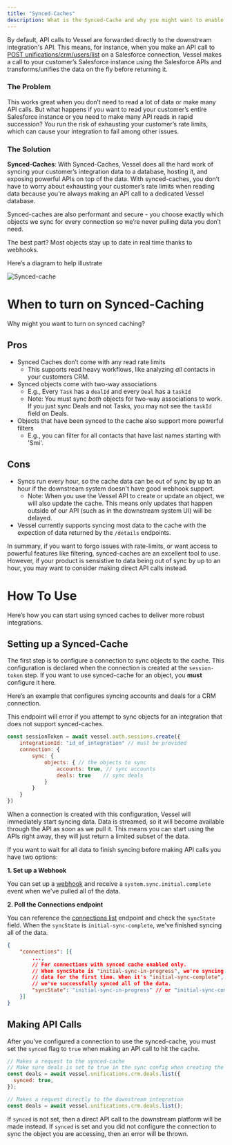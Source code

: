 ```yaml
---
title: "Synced-Caches"
description: What is the Synced-Cache and why you might want to enable it.
---
```


By default, API calls to Vessel are forwarded directly to the downstream integration's API. This means, for instance, when you make an API call to [POST unifications/crm/users/list](/pages/v2/crm-v2/api-reference/get-all-users.mdx) on a Salesforce connection, Vessel makes a call to your customer’s Salesforce instance using the Salesforce APIs and transforms/unifies the data on the fly before returning it.

### The Problem

This works great when you don’t need to read a lot of data or make many API calls. But what happens if you want to read your customer’s entire Salesforce instance or you need to make many API reads in rapid succession? You run the risk of exhausting your customer’s rate limits, which can cause your integration to fail among other issues.

### The Solution

**Synced-Caches**: With Synced-Caches, Vessel does all the hard work of syncing your customer’s integration data to a database, hosting it, and exposing powerful APIs on top of the data. With synced-caches, you don’t have to worry about exhausting your customer’s rate limits when reading data because you're always making an API call to a dedicated Vessel database.

Synced-caches are also performant and secure - you choose exactly which objects we sync for every connection so we’re never pulling data you don’t need.

The best part? Most objects stay up to date in real time thanks to webhooks.

Here’s a diagram to help illustrate

![Synced-cache](/images/syncedcache.png)

# When to turn on Synced-Caching

Why might you want to turn on synced caching?

## Pros

- Synced Caches don’t come with any read rate limits
  - This supports read heavy workflows, like analyzing _all_ contacts in your customers CRM.
- Synced objects come with two-way associations
  - E.g., Every `Task` has a `dealId` and every `Deal` has a `taskId`
  - Note: You must sync _both_ objects for two-way associations to work. If you just sync Deals and not Tasks, you may not see the `taskId` field on Deals.
- Objects that have been synced to the cache also support more powerful filters
  - E.g., you can filter for all contacts that have last names starting with 'Smi'.

## Cons

- Syncs run every hour, so the cache data can be out of sync by up to an hour if the downstream system doesn't have good webhook support.
  - Note: When you use the Vessel API to create or update an object, we will also update the cache. This means only updates that happen outside of our API (such as in the downstream system UI) will be delayed.
- Vessel currently supports syncing most data to the cache with the expection of data returned by the `/details` endpoints.

In summary, if you want to forgo issues with rate-limits, or want access to powerful features like filtering, synced-caches are an excellent tool to use. However, if your product is sensistive to data being out of sync by up to an hour, you may want to consider making direct API calls instead.

# How To Use

Here’s how you can start using synced caches to deliver more robust integrations.

## Setting up a Synced-Cache

The first step is to configure a connection to sync objects to the cache. This configuration is declared when the connection is created at the `session-token` step. If you want to use synced-cache for an object, you **must** configure it here.

Here’s an example that configures syncing accounts and deals for a CRM connection.

<warning>
  This endpoint will error if you attempt to sync objects for an integration
  that does not support synced-caches.
</warning>

```jsx
const sessionToken = await vessel.auth.sessions.create({
	integrationId: "id_of_integration" // must be provided
	connection: {
		sync: {
			objects: { // the objects to sync
				accounts: true, // sync accounts
				deals: true    // sync deals
			}
		}
	}
})
```

When a connection is created with this configuration, Vessel will immediately start syncing data. Data is streamed, so it will become available through the API as soon as we pull it. This means you can start using the APIs right away, they will just return a limited subset of the data.

If you want to wait for all data to finish syncing before making API calls you have two options:

**1. Set up a Webhook**

You can set up a [webhook](/pages/home/webhooks) and receive a `system.sync.initial.complete` event when we've pulled all of the data.

**2. Poll the Connections endpoint**

You can reference the [connections list](/pages/home/api-reference/get-all-connections) endpoint and check the `syncState` field. When the `syncState` is `initial-sync-complete`, we've finished syncing all of the data.

```json
{
	"connections": [{
		...,
		// For connections with synced cache enabled only.
        // When syncState is "initial-sync-in-progress", we're syncing the
		// data for the first time. When it's "initial-sync-complete",
		// we've successfully synced all of the data.
		"syncState": "initial-sync-in-progress" // or "initial-sync-complete"
	}]
}
```

## Making API Calls

After you’ve configured a connection to use the synced-cache, you must set the `synced` flag to `true` when making an API call to hit the cache.

```jsx
// Makes a request to the synced-cache
// Make sure deals is set to true in the sync config when creating the connection.
const deals = await vessel.unifications.crm.deals.list({
  synced: true,
});

// Makes a request directly to the downstream integration
const deals = await vessel.unifications.crm.deals.list();
```

If `synced` is not set, then a direct API call to the downstream platform will be made instead. If `synced` is set and you did not configure the connection to sync the object you are accessing, then an error will be thrown.
